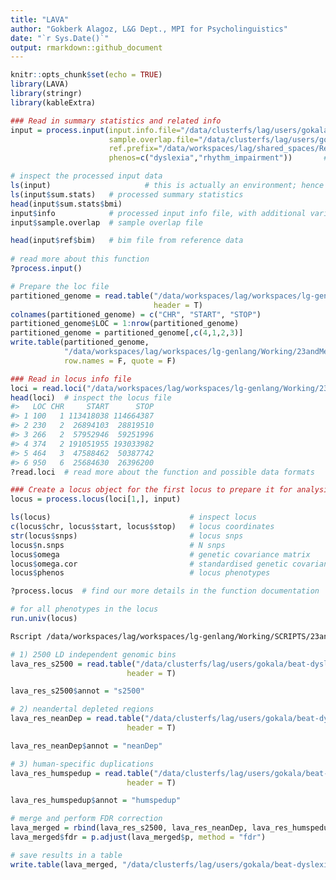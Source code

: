 ```yaml
---
title: "LAVA"
author: "Gokberk Alagoz, L&G Dept., MPI for Psycholinguistics"
date: "`r Sys.Date()`"
output: rmarkdown::github_document
---
```


```r
knitr::opts_chunk$set(echo = TRUE)
library(LAVA)
library(stringr)
library(kableExtra)
```

```r
### Read in summary statistics and related info
input = process.input(input.info.file="/data/clusterfs/lag/users/gokala/beat-dyslexiaevol/results/LAVA/input/input.info.txt",           # input info file
                      sample.overlap.file="/data/clusterfs/lag/users/gokala/beat-dyslexiaevol/results/LAVA/input/sample.overlap.txt",   # sample overlap file (can be set to NULL if there is no overlap)
                      ref.prefix="/data/workspaces/lag/shared_spaces/Resource_DB/1KG_phase3/GRCh37/plink/1KG_phase3_GRCh37_EUR_allchr",                    # reference genotype data prefix
                      phenos=c("dyslexia","rhythm_impairment"))       # subset of phenotypes listed in the input info file that we want to process

# inspect the processed input data
ls(input)                     # this is actually an environment; hence ls() rather than str()
ls(input$sum.stats)   # processed summary statistics
head(input$sum.stats$bmi)
input$info            # processed input info file, with additional variables computed by process.input()
input$sample.overlap  # sample overlap file

head(input$ref$bim)   # bim file from reference data
  
# read more about this function
?process.input()
```

```r
# Prepare the loc file 
partitioned_genome = read.table("/data/workspaces/lag/workspaces/lg-genlang/Working/23andMe/Dyslexia2/Evolution/dys_rhy_pleiotropy/resources/LAVA_s2500_m25_f1_w200.blocks",
                                header = T)
colnames(partitioned_genome) = c("CHR", "START", "STOP")
partitioned_genome$LOC = 1:nrow(partitioned_genome)
partitioned_genome = partitioned_genome[,c(4,1,2,3)]
write.table(partitioned_genome,
            "/data/workspaces/lag/workspaces/lg-genlang/Working/23andMe/Dyslexia2/Evolution/dys_rhy_pleiotropy/resources/LAVA_s2500_m25_f1_w200.blocks.loci",
            row.names = F, quote = F)

### Read in locus info file
loci = read.loci("/data/workspaces/lag/workspaces/lg-genlang/Working/23andMe/Dyslexia2/Evolution/dys_rhy_pleiotropy/resources/LAVA_s2500_m25_f1_w200.blocks.loci")
head(loci)  # inspect the locus file
#>   LOC CHR     START      STOP
#> 1 100   1 113418038 114664387
#> 2 230   2  26894103  28819510
#> 3 266   2  57952946  59251996
#> 4 374   2 191051955 193033982
#> 5 464   3  47588462  50387742
#> 6 950   6  25684630  26396200
?read.loci  # read more about the function and possible data formats

### Create a locus object for the first locus to prepare it for analysis
locus = process.locus(loci[1,], input)

ls(locus)                               # inspect locus
c(locus$chr, locus$start, locus$stop)   # locus coordinates
str(locus$snps)                         # locus snps
locus$n.snps                            # N snps
locus$omega                             # genetic covariance matrix
locus$omega.cor                         # standardised genetic covariance matrix
locus$phenos                            # locus phenotypes

?process.locus  # find our more details in the function documentation
```

```r
# for all phenotypes in the locus
run.univ(locus)

```

```bash
Rscript /data/workspaces/lag/workspaces/lg-genlang/Working/SCRIPTS/23andMe/clap-beat_dyslexia/pleiotropyevo/LAVA/lava_script.R "/data/workspaces/lag/shared_spaces/Resource_DB/1KG_phase3/GRCh37/plink/1KG_phase3_GRCh37_EUR_allchr" "/data/workspaces/lag/workspaces/lg-genlang/Working/23andMe/Dyslexia2/Evolution/dys_rhy_pleiotropy/resources/LAVA_s2500_m25_f1_w200.blocks.loci" "/data/clusterfs/lag/users/gokala/beat-dyslexiaevol/results/LAVA/input/input.info.txt" "/data/clusterfs/lag/users/gokala/beat-dyslexiaevol/results/LAVA/input/sample.overlap.txt" "dyslexia-rhythm_impairment" "dyslexia.rhythm_impairment"
```

```r
# 1) 2500 LD independent genomic bins
lava_res_s2500 = read.table("/data/clusterfs/lag/users/gokala/beat-dyslexiaevol/results/LAVA/output/LAVA_s2500_m25_f1_w200.blocks.bed.bivar.lava",
                          header = T)

lava_res_s2500$annot = "s2500"

# 2) neandertal depleted regions
lava_res_neanDep = read.table("/data/clusterfs/lag/users/gokala/beat-dyslexiaevol/results/LAVA/output/neanDepRegions_hg19.sorted.bed.bivar.lava",
                          header = T)

lava_res_neanDep$annot = "neanDep"

# 3) human-specific duplications
lava_res_humspedup = read.table("/data/clusterfs/lag/users/gokala/beat-dyslexiaevol/results/LAVA/output/human_specific_duplications_hg19-dennis_et_al.sorted.bed.bivar.lava",
                          header = T)

lava_res_humspedup$annot = "humspedup"

# merge and perform FDR correction
lava_merged = rbind(lava_res_s2500, lava_res_neanDep, lava_res_humspedup)
lava_merged$fdr = p.adjust(lava_merged$p, method = "fdr")

# save results in a table
write.table(lava_merged, "/data/clusterfs/lag/users/gokala/beat-dyslexiaevol/results/LAVA/output/LAVA_results_3annotations.txt", quote = F, row.names = F, sep = "\t")

```

